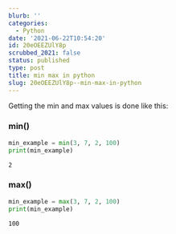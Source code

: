 ```yaml
---
blurb: ''
categories:
  - Python
date: '2021-06-22T10:54:20'
id: 20eOEEZUlY8p
scrubbed_2021: false
status: published
type: post
title: min max in python
slug: 20eOEEZUlY8p--min-max-in-python
---
```


Getting the min and max values is done like this:

### min()

```python
min_example = min(3, 7, 2, 100)
print(min_example)
```

```results
2
```

### max()

```python
min_example = max(3, 7, 2, 100)
print(min_example)
```

```results
100
```
